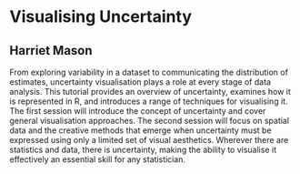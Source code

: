 # Visualising Uncertainty

## Harriet Mason

From exploring variability in a dataset to communicating the distribution of estimates, uncertainty visualisation plays a role at every stage of data analysis. This tutorial provides an overview of uncertainty, examines how it is represented in R, and introduces a range of techniques for visualising it. The first session will introduce the concept of uncertainty and cover general visualisation approaches. The second session will focus on spatial data and the creative methods that emerge when uncertainty must be expressed using only a limited set of visual aesthetics. Wherever there are statistics and data, there is uncertainty, making the ability to visualise it effectively an essential skill for any statistician.
